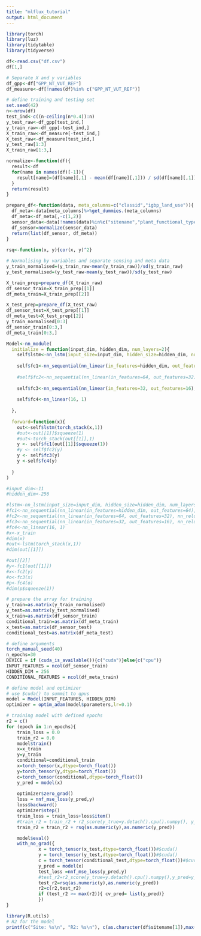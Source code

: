 ```yaml
---
title: "mlflux_tutorial"
output: html_document
---
```


```r
library(torch)
library(luz)
library(tidytable)
library(tidyverse)
```

```r
df<-read.csv("df.csv")
df[1,]
```

```r
# Separate X and y variables
df_gpp<-df["GPP_NT_VUT_REF"]
df_measure<-df[!names(df)%in% c("GPP_NT_VUT_REF")]
```


```r
# define training and testing set
set.seed(42)
n<-nrow(df)
test_ind<-c((n-ceiling(n*0.4)):n)
y_test_raw<-df_gpp[test_ind,]
y_train_raw<-df_gpp[-test_ind,]
X_train_raw<-df_measure[-test_ind,]
X_test_raw<-df_measure[test_ind,]
y_test_raw[1:3]
X_train_raw[1:3,]
```


```r
normalize<-function(df){
  result<-df
  for(name in names(df)[-1]){
    result[name]=(df[name][,1] - mean(df[name][,1])) / sd(df[name][,1])
  }
  return(result)
}

prepare_df<-function(data, meta_columns=c("classid","igbp_land_use")){
  df_meta<-data[meta_columns]%>%get_dummies.(meta_columns)
  df_meta<-df_meta[,-c(1,2)]
  sensor_data<-data[!names(data)%in%c("sitename","plant_functional_type","koeppen_code","classid","igbp_land_use")]
  df_sensor=normalize(sensor_data)
  return(list(df_sensor, df_meta))
}
 
rsq<-function(x, y){cor(x, y)^2}

```


```r
# Normalising by variables and separate sensing and meta data
y_train_normalised=(y_train_raw-mean(y_train_raw))/sd(y_train_raw)
y_test_normalised=(y_test_raw-mean(y_test_raw))/sd(y_test_raw)

X_train_prep=prepare_df(X_train_raw)
df_sensor_train=X_train_prep[[1]]
df_meta_train=X_train_prep[[2]]

X_test_prep=prepare_df(X_test_raw)
df_sensor_test=X_test_prep[[1]]
df_meta_test=X_test_prep[[2]]
y_train_normalised[0:3]
df_sensor_train[0:3,]
df_meta_train[0:3,]

```


```r
Model<-nn_module(
  initialize = function(input_dim, hidden_dim, num_layers=2){
    self$lstm<-nn_lstm(input_size=input_dim, hidden_size=hidden_dim, num_layers=2, dropout=0.3)
    
    self$fc1<-nn_sequential(nn_linear(in_features=hidden_dim, out_features=32), nn_relu())
    
    #self$fc2<-nn_sequential(nn_linear(in_features=64, out_features=32), nn_relu())
        
    self$fc3<-nn_sequential(nn_linear(in_features=32, out_features=16), nn_relu())
         
    self$fc4<-nn_linear(16, 1)
    
  },
  
  forward=function(x){
    out<-self$lstm(torch_stack(x,1))
    #out<-out[[1]]$squeeze(1)
    #out<-torch_stack(out[[1]],1)
    y <- self$fc1(out[[1]]$squeeze(1))
    #y <- self$fc2(y)
    y <- self$fc3(y)
    y <-self$fc4(y)
   
  }
)
```

```r
#input_dim<-11
#hidden_dim<-256

#lstm<-nn_lstm(input_size=input_dim, hidden_size=hidden_dim, num_layers=2, dropout=0.3)
#fc1<-nn_sequential(nn_linear(in_features=hidden_dim, out_features=64), nn_relu())
#fc2<-nn_sequential(nn_linear(in_features=64, out_features=32), nn_relu())
#fc3<-nn_sequential(nn_linear(in_features=32, out_features=16), nn_relu())
#fc4<-nn_linear(16, 1)
#x<-x_train
#dim(x)
#out<-lstm(torch_stack(x,1))
#dim(out[[1]])

#out[[2]]
#y<-fc1(out[[1]])
#x<-fc2(y)
#o<-fc3(x)
#p<-fc4(o)
#dim(p$squeeze(1))

```


```r
# prepare the array for training
y_train=as.matrix(y_train_normalised)
y_test=as.matrix(y_test_normalised)
x_train=as.matrix(df_sensor_train)
conditional_train=as.matrix(df_meta_train)
x_test=as.matrix(df_sensor_test)
conditional_test=as.matrix(df_meta_test)

```


```r
# define arguments
torch_manual_seed(40)
n_epochs=30
DEVICE = if (cuda_is_available()){c("cuda")}else{c("cpu")}
INPUT_FEATURES = ncol(df_sensor_train)
HIDDEN_DIM = 256
CONDITIONAL_FEATURES = ncol(df_meta_train)

```


```r
# define model and optimizer
# use $cuda() to summit to gpus
model = Model(INPUT_FEATURES, HIDDEN_DIM)
optimizer = optim_adam(model$parameters,lr=0.1)

```


```r
# training model with defined epochs
r2 = c()
for (epoch in 1:n_epochs){
    train_loss = 0.0
    train_r2 = 0.0
    model$train()
    x=x_train
    y=y_train
    conditional=conditional_train
    x=torch_tensor(x,dtype=torch_float())
    y=torch_tensor(y,dtype=torch_float())
    c=torch_tensor(conditional,dtype=torch_float())
    y_pred = model(x)
    
    optimizer$zero_grad()
    loss = nnf_mse_loss(y_pred,y)
    loss$backward()
    optimizer$step()
    train_loss = train_loss+loss$item()
    #train_r2 = train_r2 + r2_score(y_true=y.detach().cpu().numpy(), y_pred=y_pred.detach().cpu().numpy())
    train_r2 = train_r2 + rsq(as.numeric(y),as.numeric(y_pred))

    model$eval()
    with_no_grad({
            x = torch_tensor(x_test,dtype=torch_float())#$cuda()
            y = torch_tensor(y_test,dtype=torch_float())#$cuda()
            c = torch_tensor(conditional_test,dtype=torch_float())#$cuda()
            y_pred = model(x)
            test_loss =nnf_mse_loss(y_pred,y)
            #test_r2=r2_score(y_true=y.detach().cpu().numpy(),y_pred=y_pred.detach().cpu().numpy())
            test_r2=rsq(as.numeric(y),as.numeric(y_pred))
            r2=c(r2,test_r2)
            if (test_r2 >= max(r2)){ cv_pred= list(y_pred)}
            })
}

```


```r
library(R.utils)
# R2 for the model
printf(c("Site: %s\n", "R2: %s\n"), c(as.character(df$sitename[1]),max(r2)))
```